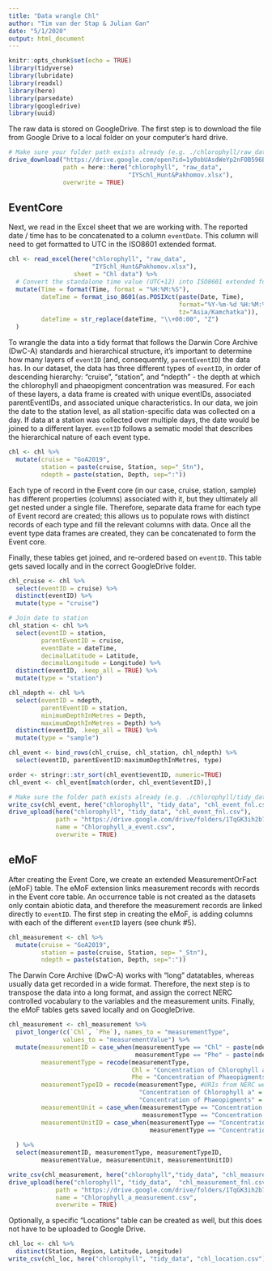```yaml
---
title: "Data wrangle Chl"
author: "Tim van der Stap & Julian Gan"
date: "5/1/2020"
output: html_document
---
```


```r
knitr::opts_chunk$set(echo = TRUE)
library(tidyverse)
library(lubridate)
library(readxl)
library(here)
library(parsedate)
library(googledrive)
library(uuid)
```

The raw data is stored on GoogleDrive. The first step is to download the file from Google Drive to a local folder on your computer's hard drive. 

``` r
# Make sure your folder path exists already (e.g. ./chlorophyll/raw_data)
drive_download("https://drive.google.com/open?id=1y0obUAsdWeYp2nFOB596B5rGQzNyQxwN", 
               path = here::here("chlorophyll", "raw_data", 
                                 "IYSchl_Hunt&Pakhomov.xlsx"),
               overwrite = TRUE)
```

## EventCore 

Next, we read in the Excel sheet that we are working with. The reported date / time has to be concatenated to a column `eventDate`. This column will need to get formatted to UTC in the ISO8601 extended format.

``` r
chl <- read_excel(here("chlorophyll", "raw_data", 
                       "IYSchl_Hunt&Pakhomov.xlsx"), 
                  sheet = "Chl data") %>% 
  # Convert the standalone time value (UTC+12) into ISO8601 extended format
  mutate(Time = format(Time, format = "%H:%M:%S"),
         dateTime = format_iso_8601(as.POSIXct(paste(Date, Time), 
                                               format="%Y-%m-%d %H:%M:%S", 
                                               tz="Asia/Kamchatka")),
         dateTime = str_replace(dateTime, "\\+00:00", "Z")
  ) 
```

To wrangle the data into a tidy format that follows the Darwin Core Archive (DwC-A) standards and hierarchical structure, it's important to determine how many layers of `eventID` (and, consequently, `parentEventID`) the data has. In our dataset, the data has three different types of `eventID`, in order of descending hierarchy: "cruise", "station", and "ndepth" - the depth at which the chlorophyll and phaeopigment concentration was measured. For each of these layers, a data frame is created with unique eventIDs, associated parentEventIDs, and associated unique characteristics. In our data, we join the date to the station level, as all station-specific data was collected on a day. If data at a station was collected over multiple days, the date would be joined to a different layer. `eventID` follows a sematic model that describes the hierarchical nature of each event type.   

``` r
chl <- chl %>%
  mutate(cruise = "GoA2019",
         station = paste(cruise, Station, sep="_Stn"),
         ndepth = paste(station, Depth, sep=":"))
```

Each type of record in the Event core (in our case, cruise, station, sample) has different properties (columns) associated with it, but they ultimately all get nested under a single file. Therefore, separate data frame for each type of Event record are created; this allows us to populate rows with distinct records of each type and fill the relevant columns with data. Once all the event type data frames are created, they can be concatenated to form the Event core. 

Finally, these tables get joined, and re-ordered based on `eventID`. This table gets saved locally and in the correct GoogleDrive folder. 

``` r
chl_cruise <- chl %>% 
  select(eventID = cruise) %>%
  distinct(eventID) %>%
  mutate(type = "cruise")

# Join date to station
chl_station <- chl %>%
  select(eventID = station,
         parentEventID = cruise,
         eventDate = dateTime,
         decimalLatitude = Latitude,
         decimalLongitude = Longitude) %>% 
  distinct(eventID, .keep_all = TRUE) %>% 
  mutate(type = "station")

chl_ndepth <- chl %>% 
  select(eventID = ndepth,
         parentEventID = station,
         minimumDepthInMetres = Depth,
         maximumDepthInMetres = Depth) %>% 
  distinct(eventID, .keep_all = TRUE) %>% 
  mutate(type = "sample")

chl_event <- bind_rows(chl_cruise, chl_station, chl_ndepth) %>% 
  select(eventID, parentEventID:maximumDepthInMetres, type) 

order <- stringr::str_sort(chl_event$eventID, numeric=TRUE)
chl_event <- chl_event[match(order, chl_event$eventID),]

# Make sure the folder path exists already (e.g. ./chlorophyll/tidy_data)
write_csv(chl_event, here("chlorophyll", "tidy_data", "chl_event_fnl.csv"))
drive_upload(here("chlorophyll", "tidy_data", "chl_event_fnl.csv"),
             path = "https://drive.google.com/drive/folders/1TqGK3ih2b7hPWUion5utDgxIEVLYRm5W",
             name = "Chlorophyll_a_event.csv",
             overwrite = TRUE)
```

## eMoF

After creating the Event Core, we create an extended MeasurementOrFact (eMoF) table. The eMoF extension links measurement records with records in the Event core table. An occurrence table is not created as the datasets only contain abiotic data, and therefore the measurement records are linked directly to `eventID`. The first step in creating the eMoF, is adding columns with each of the different `eventID` layers (see chunk #5).

``` r
chl_measurement <- chl %>% 
  mutate(cruise = "GoA2019",
         station = paste(cruise, Station, sep= "_Stn"),
         ndepth = paste(station, Depth, sep=":"))
```

The Darwin Core Archive (DwC-A) works with "long" datatables, whereas usually data get recorded in a wide format. Therefore, the next step is to transpose the data into a long format, and assign the correct NERC controlled vocabulary to the variables and the measurement units. Finally, the eMoF tables gets saved locally and on GoogleDrive. 

``` r
chl_measurement <- chl_measurement %>%
  pivot_longer(c(`Chl`, `Phe`), names_to = "measurementType", 
               values_to = "measurementValue") %>% 
  mutate(measurementID = case_when(measurementType == "Chl" ~ paste(ndepth,"tube",Tube,"chl", sep="_"),
                                   measurementType == "Phe" ~ paste(ndepth,"tube",Tube,"phe", sep="_")),
         measurementType = recode(measurementType, 
                                  Chl = "Concentration of Chlorophyll a",
                                  Phe = "Concentration of Phaeopigments"),
         measurementTypeID = recode(measurementType, #URIs from NERC website
                                    "Concentration of Chlorophyll a" = "http://vocab.nerc.ac.uk/collection/P02/current/CPWC/",
                                    "Concentration of Phaeopigments" = "http://vocab.nerc.ac.uk/collection/P02/current/PHWC/"),
         measurementUnit = case_when(measurementType == "Concentration of Chlorophyll a" ~ "mg/m^3",
                                     measurementType == "Concentration of Phaeopigments" ~ "mg/m^3"),
         measurementUnitID = case_when(measurementType == "Concentration of Chlorophyll a" ~ "http://vocab.nerc.ac.uk/collection/P06/current/UMMC/",
                                       measurementType == "Concentration of Phaeopigments" ~ "http://vocab.nerc.ac.uk/collection/P06/current/UMMC/")
         
  ) %>%
  select(measurementID, measurementType, measurementTypeID,
         measurementValue, measurementUnit, measurementUnitID)

write_csv(chl_measurement, here("chlorophyll","tidy_data", "chl_measurement_fnl.csv"))
drive_upload(here("chlorophyll", "tidy_data",  "chl_measurement_fnl.csv"),
             path = "https://drive.google.com/drive/folders/1TqGK3ih2b7hPWUion5utDgxIEVLYRm5W",
             name = "Chlorophyll_a_measurement.csv",
             overwrite = TRUE)
```

Optionally, a specific "Locations" table can be created as well, but this does not have to be uploaded to Google Drive.  

``` r
chl_loc <- chl %>% 
  distinct(Station, Region, Latitude, Longitude)
write_csv(chl_loc, here("chlorophyll", "tidy_data", "chl_location.csv"))
```

